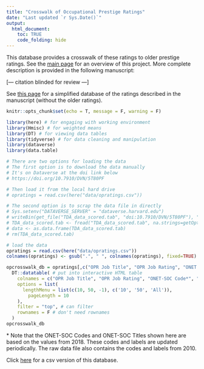 ```yaml
---
title: "Crosswalk of Occupational Prestige Ratings"
date: "Last updated `r Sys.Date()`"
output: 
  html_document:
    toc: TRUE
    code_folding: hide
---
```


This database provides a crosswalk of these ratings to older prestige ratings. See the [main page](https://occupational-prestige.github.io/opratings/index.html) for an overview of this project. More complete description is provided in the following manuscript:

[--- citation blinded for review ---]
<!-- 
<font size="2">Hughes, B. T., Srivastava, S., Leszko, M., & Condon, D. M. (under review). Occupational Prestige: The Status Component of Socioeconomic Status. *Journal of Personality and Social Psychology*.</font>
ALSO!!!
in _site.yml, replace:
https://github.com/
with:
https://github.com/occupational-prestige/opratings
and:
https://psyarxiv.com
with:
https://psyarxiv.com/6qgxv/
AND DON'T FORGET TO UPDATE THE OTHER PAGES WITH THE CORRECT CITATION INFO AND LINKS.

-->


See [this page](https://occupational-prestige.github.io/opratings/opratings.html) for a simplified database of the ratings described in the manuscript (without the older ratings).

```r
knitr::opts_chunk$set(echo = T, message = F, warning = F)
```

```r
library(here) # for engaging with working environment
library(Hmisc) # for weighted means
library(DT) # for viewing data tables
library(tidyverse) # for data cleaning and manipulation
library(dataverse)
library(data.table)

# There are two options for loading the data
# The first option is to download the data manually
# It's on Dataverse at the doi link below
# https://doi.org/10.7910/DVN/5T80PF

# Then load it from the local hard drive
# opratings = read.csv(here("data/opratings.csv"))

# The second option is to scrap the data file in directly
# Sys.setenv("DATAVERSE_SERVER" = "dataverse.harvard.edu")
# writeBin(get_file("TDA_data_scored.tab", "doi:10.7910/DVN/5T80PF"), "TDA_data_scored.tab")
# TDA_data_scored.tab <- fread("TDA_data_scored.tab", na.strings=getOption("<NA>","NA"))
# data <- as.data.frame(TDA_data_scored.tab)
# rm(TDA_data_scored.tab)

```

```r
# load the data 
opratings = read.csv(here("data/opratings.csv"))
colnames(opratings) <- gsub(".", " ", colnames(opratings), fixed=TRUE)

opcrosswalk_db = opratings[,c("OPR Job Title", "OPR Job Rating", "ONET SOC 2018 Code", "ONET SOC 2018 Title", "Census Code 1980", "Census Title 1980", "GSS Ratings 1989", "Census Code 2010", "Census Titles 2010", "GSS Ratings 2012")] %>%
  DT::datatable( # put into interactive HTML table
    colnames = c("OPR Job Title", "OPR Job Rating", "ONET-SOC Code*", "ONET-SOC Title*", "Census Code 1980", "Census Title 1980", "GSS Ratings 1989", "Census Code 2010", "Census Titles 2010", "GSS Ratings 2012"), #colnames
    options = list(
      lengthMenu = list(c(10, 50, -1), c('10', '50', 'All')),
        pageLength = 10
    ),
    filter = "top", # can filter
    rownames = F # don't need rownames
  )
opcrosswalk_db
```

\* Note that the ONET-SOC Codes and ONET-SOC Titles shown here are based on the values from 2018. These codes and labels are updated periodically. The raw data file also contains the codes and labels from 2010.

Click [here](https://raw.githubusercontent.com/occupational-prestige/opratings/main/data/opratings.csv) for a csv version of this database.

